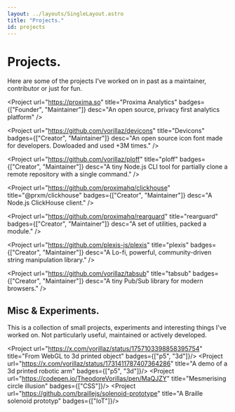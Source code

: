 ```yaml
---
layout: ../layouts/SingleLayout.astro
title: "Projects."
id: projects
---
```



# Projects.

Here are some of the projects I've worked on in past as a maintainer, contributor or just for fun.

<Project url="https://proxima.so" title="Proxima Analytics" 
badges={["Founder", "Maintainer"]}
desc="An open source, privacy first analytics platform" />

<Project url="https://github.com/vorillaz/devicons" title="Devicons" 
badges={["Creator", "Maintainer"]}
desc="An open source icon font made for developers. Dowloaded and used +3M times." />

<Project url="https://github.com/vorillaz/ploff" title="ploff" 
badges={["Creator", "Maintainer"]}
desc="A tiny Node.js CLI tool for partially clone a remote repository with a single command." />

<Project url="https://github.com/proximahq/clickhouse" title="@prxm/clickhouse" 
badges={["Creator", "Maintainer"]}
desc="A Node.js ClickHouse client." />

<Project url="https://github.com/proximahq/rearguard" title="rearguard" 
badges={["Creator", "Maintainer"]}
desc="A set of utilities, packed a module." />

<Project url="https://github.com/plexis-js/plexis" title="plexis" 
badges={["Creator", "Maintainer"]}
desc="A Lo-fi, powerful, community-driven string manipulation library." />

<Project url="https://github.com/vorillaz/tabsub" title="tabsub" 
badges={["Creator", "Maintainer"]}
desc="A tiny Pub/Sub library for modern browsers." />


## Misc & Experiments.

This is a collection of small projects, experiments and interesting things I've worked on.
Not particularly useful, maintained or actively developed.

<Project url="https://x.com/vorillaz/status/1757103398858395754" title="From WebGL to 3d printed object" 
badges={["p5", "3d"]}/>
<Project url="https://x.com/vorillaz/status/1731411787407364286" title="A demo of a 3d printed robotic arm" 
badges={["p5", "3d"]}/>
<Project url="https://codepen.io/TheodoreVorillas/pen/MaQJZY" title="Mesmerising circle illusion" 
badges={["CSS"]}/>
<Project url="https://github.com/braillejs/solenoid-prototype" title="A Braille solenoid prototyp" 
badges={["IoT"]}/>